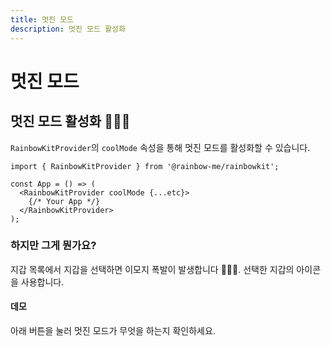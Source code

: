 ```yaml
---
title: 멋진 모드
description: 멋진 모드 활성화
---
```


# 멋진 모드

## 멋진 모드 활성화 🌈🌈🌈

`RainbowKitProvider`의 `coolMode` 속성을 통해 멋진 모드를 활성화할 수 있습니다.

```tsx
import { RainbowKitProvider } from '@rainbow-me/rainbowkit';

const App = () => (
  <RainbowKitProvider coolMode {...etc}>
    {/* Your App */}
  </RainbowKitProvider>
);
```

### 하지만 그게 뭔가요?

지갑 목록에서 지갑을 선택하면 이모지 폭발이 발생합니다 🌈🌈🌈. 선택한 지갑의 아이콘을 사용합니다.

#### 데모

아래 버튼을 눌러 멋진 모드가 무엇을 하는지 확인하세요.

<CoolMode />
